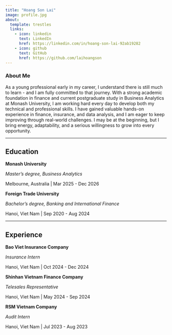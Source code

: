 ```yaml
---
title: "Hoang Son Lai"
image: profile.jpg
about:
  template: trestles
  links:
    - icon: linkedin
      text: LinkedIn
      href: https://linkedin.com/in/hoang-son-lai-92ab19282
    - icon: github
      text: GitHub
      href: https://github.com/laihoangson
---
```


### About Me

As a young professional early in my career, I understand there is still much to learn - and I am fully committed to that journey. With a strong academic foundation in finance and current postgraduate study in Business Analytics at Monash University, I am working hard every day to develop both my technical and professional skills. I have gained valuable hands-on experience in finance, insurance, and data analysis, and I am eager to keep improving through real-world challenges. I may be at the beginning, but I bring energy, adaptability, and a serious willingness to grow into every opportunity.

---

## Education

**Monash University**  

*Master's degree, Business Analytics*

Melbourne, Australia | Mar 2025 - Dec 2026

**Foreign Trade University**  

*Bachelor's degree, Banking and International Finance*

Hanoi, Viet Nam | Sep 2020 - Aug 2024

---

## Experience

**Bao Viet Insurance Company**  

*Insurance Intern*

Hanoi, Viet Nam | Oct 2024 - Dec 2024

**Shinhan Vietnam Finance Company**

*Telesales Representative*

Hanoi, Viet Nam | May 2024 - Sep 2024

**RSM Vietnam Company**  

*Audit Intern*

Hanoi, Viet Nam | Jul 2023 - Aug 2023

